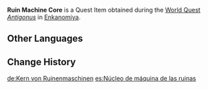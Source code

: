 {{About|the quest item|the enemy drop|Chaos Core}}
{{Item Infobox
|id           = 101654
|image        = Item Ruin Machine Core.png
|type         = Quest Items
|description  = The core section of a [[Ruin Guard]]. Old and new versions of this device are incompatible, and it thus cannot be used to empower other objects. However, the leftover energy should be enough to power one Ruin Guard.
|source1      = [[Antigonus]]
}}
'''Ruin Machine Core''' is a Quest Item obtained during the [[World Quest]] ''[[Antigonus]]'' in [[Enkanomiya]].

==Other Languages==
{{Other Languages
|default_hidden = 1
|en      = Ruin Machine Core
|zhs     = 遗迹机关的核心
|zhs_rm  = Yíjī Jīguān de Héxīn
|zht     = 遺蹟機關的核心
|zht_rm  = Yíjī Jīguān de Héxīn
|ja      = 遺跡機械のコア
|ja_rm   = Iseki Kikai no Koa{{Assumed}}
|ko      = 유적 장치 코어
|ko_rm   = Yujeok Jangchi Koeo
|es      = Núcleo de máquina de las ruinas
|fr      = Noyau de mécanisme des ruines
|ru      = Ядро руинного механизма
|th      = แกนกลางของกลไกโบราณ
|th_rm   = 
|vi      = Lõi Cơ Quan Di Tích
|de      = Kern von Ruinenmaschinen
|id      = Inti Mesin Ruin
|pt      = Núcleo de uma Máquina das Ruínas
|tr      = Harabe Makinası Çekirdeği
|it      = Nucleo di Macchina delle rovine
}}

==Change History==
{{Change History|2.4}}

[[de:Kern von Ruinenmaschinen]]
[[es:Núcleo de máquina de las ruinas]]
